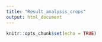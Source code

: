 ```yaml
---
title: "Result_analysis_crops"
output: html_document
---
```


```r
knitr::opts_chunk$set(echo = TRUE)
```

